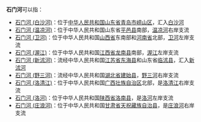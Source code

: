 '''石门河'''可以指：
* [[石门河_(白沙河)|石门河 (白沙河)]]：位于[[中华人民共和国|中华人民共和国]][[山东省|山东省]][[青岛市|青岛市]][[崂山区|崂山区]]，汇入[[白沙河_(胶州湾)|白沙河]]
* [[石门河_(温凉河)|石门河 (温凉河)]]：位于中华人民共和国山东省[[平邑县|平邑县]]南部，[[温凉河|温凉河]]右岸支流
* [[石门河_(卫河)|石门河 (卫河)]]：位于中华人民共和国[[山西省|山西省]]东南部和[[河南省|河南省]]北部，[[卫河|卫河]]左岸支流
* [[石门河_(渥江)|石门河 (渥江)]]：位于中华人民共和国[[江西省|江西省]][[龙南县|龙南县]]南部，[[渥江|渥江]]左岸支流
* [[石门河_(新沭河)|石门河 (新沭河)]]：流经中华人民共和国[[江苏省|江苏省]][[东海县|东海县]]和山东省[[临沭县|临沭县]]，汇入[[新沭河|新沭河]]
* [[石门河_(野三河)|石门河 (野三河)]]：流经中华人民共和国[[湖北省|湖北省]][[建始县|建始县]]，[[野三河|野三河]]右岸支流
* [[石门河_(洛清江)|石门河 (洛清江)]]：位于中华人民共和国[[广西壮族自治区|广西壮族自治区]]北部，是[[洛清江|洛清江]]右岸支流
* [[石门河_(洛河)|石门河 (洛河)]]：位于中华人民共和国[[陕西省|陕西省]][[洛南县|洛南县]]，是[[洛河_(黄河)|洛河]]左岸支流
* [[石门河_(庄浪河)|石门河 (庄浪河)]]：位于中华人民共和国[[甘肃省|甘肃省]][[天祝藏族自治县|天祝藏族自治县]]，是[[庄浪河_(黄河)|庄浪河]]右岸支流
{{disambig|S|Cat=三字中国地名消歧义}}